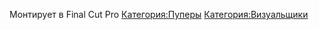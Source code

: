 
{{Инфобокс для пуперов
|title2=Kekusmajestics
|другие_ники=
|image3=[[Файл:Kekusmajestics.png|left]]
|caption3=
|сферы_творчества=
|год_начала=2017
|image4=
|caption4=
|имя_фамилия=
|дата_рождения=
|место_проживания=
|ссылки=[https://www.youtube.com/channel/UC4K_LWX7Jc8uCkrkUcWpLkg канал]
}}

Монтирует в Final Cut Pro
[[Категория:Пуперы]]
[[Категория:Визуальщики]]